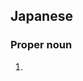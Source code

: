 ==Japanese==
{{ja-kanjitab|名|和|田}}

===Proper noun===
{{ja-pos|proper|なわた}}

# {{surname|lang=ja|sort=なわた}}